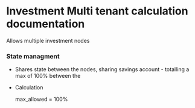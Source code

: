 # Investment Multi tenant calculation documentation

Allows multiple investment nodes


### State managment

- Shares state between the nodes, sharing savings account - totalling a max of 100% between the 

- Calculation
    
    max_allowed = 100%

    